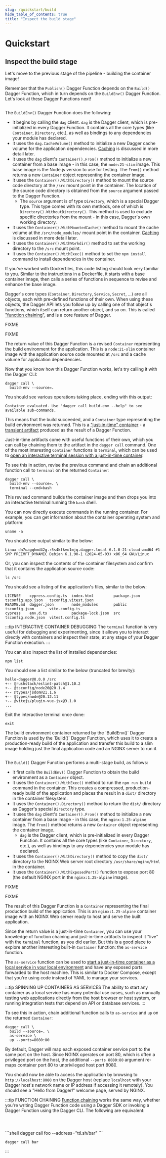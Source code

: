 ```yaml
---
slug: /quickstart/build
hide_table_of_contents: true
title: "Inspect the build stage"
---
```


# Quickstart

## Inspect the build stage

Let's move to the previous stage of the pipeline - building the container image!

<Tabs groupId="language">
<TabItem value="Go">

Remember that the `Publish()` Dagger Function depends on the `Build()` Dagger Function, which in turn depends on the `BuildEnv()` Dagger Function. Let's look at these Dagger Functions next!

```go file=./snippets/build/go/main.go
```

The `BuildEnv()` Dagger Function does the following:

- It begins by calling the `dag` client. `dag` is the Dagger client, which is pre-initialized in every Dagger Function. It contains all the core types (like `Container`, `Directory`, etc.), as well as bindings to any dependencies your module has declared.
- It uses the `dag.CacheVolume()` method to initialize a new Dagger cache volume for the application dependencies. [Caching](./cache.mdx) is discussed in more detail later.
- It uses the `dag` client's `Container().From()` method to initialize a new container from a base image - in this case, the `node:21-slim` image. This base image is the Node.js version to use for testing. The `From()` method returns a new `Container` object representing the container image.
- It uses the `Container().WithDirectory()` method to mount the source code directory at the `/src` mount point in the container. The location of the source code directory is obtained from the `source` argument passed to the Dagger Function.
  - The `source` argument is of type `Directory`, which is a special Dagger type. This type comes with its own methods, one of which is `Directory().WithoutDirectory()`. This method is used to exclude specific directories from the mount - in this case, Dagger's own working directory.
- It uses the `Container().WithMountedCache()` method to mount the cache volume at the `/src/node_modules/` mount point in the container. [Caching](./cache.mdx) is discussed in more detail later.
- It uses the `Container().WithWorkdir()` method to set the working directory to the `/src` mount point.
- It uses the `Container().WithExec()` method to set the `npm install` command to install dependencies in the container.

If you've worked with Dockerfiles, this code listing should look very familiar to you. Similar to the instructions in a Dockerfile, it starts with a base container image, then calls a series of functions in sequence to revise and enhance the base image.

Dagger's core types (`Container`, `Directory`, `Service`, `Secret`, ...) are all objects, each with pre-defined functions of their own. When using these objects, the Dagger API lets you follow up by calling one of that object's functions, which itself can return another object, and so on. This is called ["function chaining"](../manuals/user/functions/539201-chaining.mdx), and is a core feature of Dagger.

</TabItem>
<TabItem value="Python">

FIXME

</TabItem>
<TabItem value="TypeScript">

FIXME

</TabItem>
</Tabs>

The return value of this Dagger Function is a revised `Container` representing the build environment for the application. This is a `node:21-slim` container image with the application source code mounted at `/src` and a cache volume for application dependencies.

Now that you know how this Dagger Function works, let's try calling it with the Dagger CLI:

```shell
dagger call \
  build-env --source=.
```

You should see various operations taking place, ending with this output:

```
Container evaluated. Use "dagger call build-env --help" to see available sub-commands.
```

This means that the build succeeded, and a `Container` type representing the build environment was returned. This is a ["just-in-time" container](../manuals/user/artifacts/production/472010-containers.mdx) - a [transient artifact](../manuals/user/artifacts/723090-artifacts.mdx) produced as the result of a Dagger Function.

Just-in-time artifacts come with useful functions of their own, which you can call by chaining them to the artifact in the `dagger call` command. One of the most interesting `Container` functions is `terminal`, which can be used to [open an interactive terminal session with a just-in-time container](../manuals/user/artifacts/consumption/138393-exec.mdx).

To see this in action, revise the previous command and chain an additional function call to `terminal` on the returned `Container`:

```shell
dagger call \
  build-env --source=. \
  terminal --cmd=bash
```

This revised command builds the container image and then drops you into an interactive terminal running the `bash` shell.

You can now directly execute commands in the running container. For example, you can get information about the container operating system and platform:

```shell
uname -a
```

You should see output similar to the below:

```
Linux dn7uagqhmd42g.r5s4kfkvo1mjq.dagger.local 6.1.0-21-cloud-amd64 #1 SMP PREEMPT_DYNAMIC Debian 6.1.90-1 (2024-05-03) x86_64 GNU/Linux
```

Or, you can inspect the contents of the container filesystem and confirm that it contains the application source code:

```shell
ls /src
```

You should see a listing of the application's files, similar to the below:

```
LICENSE    cypress.config.ts  index.html         package.json  tsconfig.app.json   tsconfig.vitest.json
README.md  dagger.json        node_modules       public        tsconfig.json       vite.config.ts
cypress    env.d.ts           package-lock.json  src           tsconfig.node.json  vitest.config.ts
```

:::tip INTERACTIVE CONTAINER DEBUGGING
The `terminal` function is very useful for debugging and experimenting, since it allows you to interact directly with containers and inspect their state, at any stage of your Dagger Function execution.
:::

You can also inspect the list of installed dependencies:

```shell
npm list
```

You should see a list similar to the below (truncated for brevity):

```
hello-dagger@0.0.0 /src
+-- @rushstack/eslint-patch@1.10.2
+-- @tsconfig/node20@20.1.4
+-- @types/jsdom@21.1.6
+-- @types/node@20.12.11
+-- @vitejs/plugin-vue-jsx@3.1.0
...
```

Exit the interactive terminal once done:

```shell
exit
```

<Tabs>
<TabItem value="Go">
The build environment container returned by the `BuildEnv()` Dagger Function is used by the `Build()` Dagger Function, which uses it to create a production-ready build of the application and transfer this build to a slim image holding just the final application code and an NGINX server to run it.

```go file=./snippets/build/go/main.go
```

The `Build()` Dagger Function performs a multi-stage build, as follows:

- It first calls the `BuildEnv()` Dagger Function to obtain the build environment as a `Container` object.
- It uses the `Container().WithExec()` method to run the `npm run build` command in the container. This creates a compressed, production-ready build of the application and places the result in a `dist/` directory in the container filesystem.
- It uses the `Container().Directory()` method to return the `dist/` directory as Dagger's special `Directory` type.
- It uses the `dag` client's `Container().From()` method to initialize a new container from a base image - in this case, the `nginx:1.25-alpine` image. The `From()` method returns a new `Container` object representing the container image.
  -  `dag` is the Dagger client, which is pre-initialized in every Dagger Function. It contains all the core types (like `Container`, `Directory`, etc.), as well as bindings to any dependencies your module has declared.
- It uses the `Container().WithDirectory()` method to copy the `dist/` directory to the NGINX Web server root directory `/usr/share/nginx/html` in the container.
- It uses the `Container().WithExposedPort()` function to expose port 80 (the default NGINX port in the `nginx:1.25-alpine` image).

</TabItem>
<TabItem value="Python">

FIXME

</TabItem>
<TabItem value="TypeScript">

FIXME

</TabItem>
</Tabs>

The result of this Dagger Function is a `Container` representing the final production build of the application. This is an `nginx:1.25-alpine` container image with an NGINX Web server ready to host and serve the built application.

Since the return value is a just-in-time `Container`, you can use your knowledge of function chaining and just-in-time artifacts to inspect it "live" with the `terminal` function, as you did earlier. But this is a good place to explore another interesting built-in `Container` function: the `as-service` function.

The `as-service` function can be used to [start a just-in-time container as a local service in your local environment](../manuals/user/artifacts/consumption/384829-services.mdx) and have any exposed ports forwarded to the host machine. This is similar to Docker Compose, except that you're using code instead of YAML to manage your services.

:::tip SPINNING UP CONTAINERS AS SERVICES
The ability to start any container as a local service has many potential use cases, such as manually testing web applications directly from the host browser or host system, or running integration tests that depend on API or database services.
:::

To see this in action, chain additional function calls to `as-service` and `up` on the returned `Container`:

```shell
dagger call \
  build --source=. \
  as-service \
  up --ports=8080:80
```

By default, Dagger will map each exposed container service port to the same port on the host. Since NGINX operates on port 80, which is often a privileged port on the host, the additional `--ports 8080:80` argument re-maps container port 80 to unprivileged host port 8080.

You should now be able to access the application by browsing to `http://localhost:8080` on the Dagger host (replace `localhost` with your Dagger host's network name or IP address if accessing it remotely). You should see a "Hello from Dagger!" welcome page, served by NGINX.

:::tip FUNCTION CHAINING
[Function chaining](../manuals/user/functions/539201-chaining.mdx) works the same way, whether you're writing Dagger Function code using a Dagger SDK or invoking a Dagger Function using the Dagger CLI. The following are equivalent:

<Tabs groupId="language">
<TabItem value="Go">

```go file=./snippets/chain/go/main.go
```

</TabItem>
<TabItem value="Python">

```python file=./snippets/chain/python/__init__.py
```

</TabItem>
<TabItem value="TypeScript">

```typescript file=./snippets/chain/typescript/index.ts
```

</TabItem>
<TabItem value="Dagger CLI">
```shell
dagger call foo --address="ttl.sh/bar"
```

```shell
dagger call bar
```
</TabItem>
</Tabs>
:::
